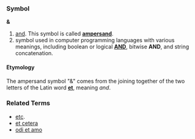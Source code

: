 ===Symbol===
'''&'''

# [[and]].  This symbol is called '''[[ampersand]]'''.
# symbol used in computer programming languages with various meanings, including boolean or logical '''[[AND]]''', bitwise '''AND''', and string concatenation.

====Etymology====
The ampersand symbol "&" comes from the joining together of the two letters of the Latin word '''[[et]]''', meaning ''and''.

===Related Terms===
*[[etc]].
*[[et cetera]]
*[[odi et amo]]